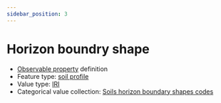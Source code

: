 ```yaml
---
sidebar_position: 3
---
```



# Horizon boundry shape

- [Observable property](/viewers/dawe-vocabs?uri=https://linked.data.gov.au/def/nrm/ee03aeec-28ef-4910-94af-338a981bb40d) definition
- Feature type: [soil profile](http://linked.data.gov.au/def/tern-cv/80c39b95-0912-4267-bb66-2fa081683723)
- Value type: [IRI](https://w3id.org/tern/ontologies/tern/IRI)
- Categorical value collection: [Soils horizon boundary shapes codes](/viewers/dawe-vocabs?uri=https://linked.data.gov.au/def/nrm/2f514fb5-6c23-4fff-beed-858722a0f586)

<Example protocolModule="soil-subsite-sampling" observableProperty="https://linked.data.gov.au/def/nrm/ee03aeec-28ef-4910-94af-338a981bb40d" />
